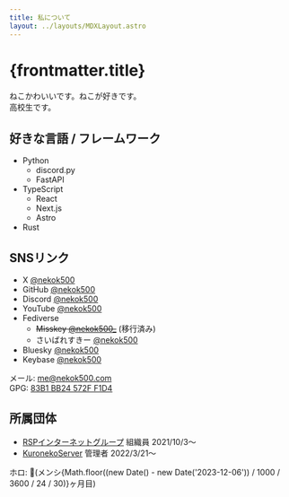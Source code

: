 ```yaml
---
title: 私について
layout: ../layouts/MDXLayout.astro
---
```


# {frontmatter.title}

ねこかわいいです。ねこが好きです。  
高校生です。

## 好きな言語 / フレームワーク

- Python
  - discord.py
  - FastAPI
- TypeScript
  - React
  - Next.js
  - Astro
- Rust

## SNSリンク

- <span class="font-semibold italic">X</span> [@nekok500](https://x.com/nekok500)
- GitHub [@nekok500](https://github.com/nekok500)
- Discord [@nekok500](https://discord.com/users/586157827400400907)
- YouTube [@nekok500](https://youtube.com/@nekok500)
- Fediverse
  - ~~Misskey [@nekok500\_](https://misskey.io/@nekok500_)~~ (移行済み)
  - さいばれすきー [@nekok500](https://mi.cbrx.io/@nekok500)
- Bluesky [@nekok500](https://bsky.app/profile/nekok500.com)
- Keybase [@nekok500](https://keybase.io/nekok500)

メール: [me@nekok500.com](mailto:me@nekok500.com)  
GPG: [83B1 BB24 572F F1D4](/gpg.asc)

## 所属団体

- [RSPインターネットグループ](https://rspnet.jp) 組織員 2021/10/3～
- [KuronekoServer](https://krnk.org) 管理者 2022/3/21～

<div class="mt-40">
  ホロ: 🌸(メンシ{Math.floor((new Date() - new Date('2023-12-06')) / 1000 / 3600 / 24 / 30)}ヶ月目)
</div>
